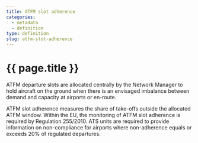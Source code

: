 ```yaml
---
title: ATFM slot adherence
categories:
  - metadata
  - definition
type: definition
slug: atfm-slot-adherence
---
```

# {{ page.title }}


ATFM departure slots are allocated centrally by the Network Manager to hold aircraft on the ground when there is an envisaged imbalance between demand and capacity at airports or en-route. 

ATFM slot adherence measures the share of take-offs outside the allocated ATFM window. Within the EU, the monitoring of ATFM slot adherence is required by Regulation 255/2010. ATS units are required to provide information on non-compliance for airports where non-adherence equals or exceeds 20% of regulated departures.

